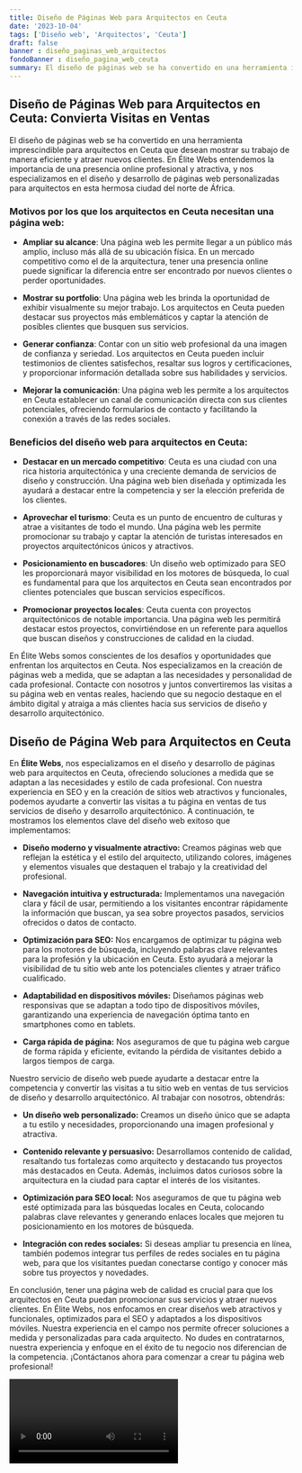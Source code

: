 ```yaml
---
title: Diseño de Páginas Web para Arquitectos en Ceuta
date: '2023-10-04'
tags: ['Diseño web', 'Arquitectos', 'Ceuta']
draft: false
banner : diseño_paginas_web_arquitectos
fondoBanner : diseño_pagina_web_ceuta
summary: El diseño de páginas web se ha convertido en una herramienta imprescindible para arquitectos en Ceuta que desean mostrar su trabajo de manera eficiente y atraer nuevos clientes. En Élite Webs entendemos la importancia de una presencia online profesional y atractiva, y nos especializamos en el diseño y desarrollo de páginas web personalizadas para arquitectos en esta hermosa ciudad del norte de África.
---
```


## Diseño de Páginas Web para Arquitectos en Ceuta: Convierta Visitas en Ventas

El diseño de páginas web se ha convertido en una herramienta imprescindible para arquitectos en Ceuta que desean mostrar su trabajo de manera eficiente y atraer nuevos clientes. En Élite Webs entendemos la importancia de una presencia online profesional y atractiva, y nos especializamos en el diseño y desarrollo de páginas web personalizadas para arquitectos en esta hermosa ciudad del norte de África.

### Motivos por los que los arquitectos en Ceuta necesitan una página web:

- **Ampliar su alcance**: Una página web les permite llegar a un público más amplio, incluso más allá de su ubicación física. En un mercado competitivo como el de la arquitectura, tener una presencia online puede significar la diferencia entre ser encontrado por nuevos clientes o perder oportunidades.

- **Mostrar su portfolio**: Una página web les brinda la oportunidad de exhibir visualmente su mejor trabajo. Los arquitectos en Ceuta pueden destacar sus proyectos más emblemáticos y captar la atención de posibles clientes que busquen sus servicios.

- **Generar confianza**: Contar con un sitio web profesional da una imagen de confianza y seriedad. Los arquitectos en Ceuta pueden incluir testimonios de clientes satisfechos, resaltar sus logros y certificaciones, y proporcionar información detallada sobre sus habilidades y servicios.

- **Mejorar la comunicación**: Una página web les permite a los arquitectos en Ceuta establecer un canal de comunicación directa con sus clientes potenciales, ofreciendo formularios de contacto y facilitando la conexión a través de las redes sociales.

### Beneficios del diseño web para arquitectos en Ceuta:

- **Destacar en un mercado competitivo**: Ceuta es una ciudad con una rica historia arquitectónica y una creciente demanda de servicios de diseño y construcción. Una página web bien diseñada y optimizada les ayudará a destacar entre la competencia y ser la elección preferida de los clientes.

- **Aprovechar el turismo**: Ceuta es un punto de encuentro de culturas y atrae a visitantes de todo el mundo. Una página web les permite promocionar su trabajo y captar la atención de turistas interesados en proyectos arquitectónicos únicos y atractivos.

- **Posicionamiento en buscadores**: Un diseño web optimizado para SEO les proporcionará mayor visibilidad en los motores de búsqueda, lo cual es fundamental para que los arquitectos en Ceuta sean encontrados por clientes potenciales que buscan servicios específicos.

- **Promocionar proyectos locales**: Ceuta cuenta con proyectos arquitectónicos de notable importancia. Una página web les permitirá destacar estos proyectos, convirtiéndose en un referente para aquellos que buscan diseños y construcciones de calidad en la ciudad.

En Élite Webs somos conscientes de los desafíos y oportunidades que enfrentan los arquitectos en Ceuta. Nos especializamos en la creación de páginas web a medida, que se adaptan a las necesidades y personalidad de cada profesional. Contacte con nosotros y juntos convertiremos las visitas a su página web en ventas reales, haciendo que su negocio destaque en el ámbito digital y atraiga a más clientes hacia sus servicios de diseño y desarrollo arquitectónico.

<GifSeo />

<Cta />

## Diseño de Página Web para Arquitectos en Ceuta

En **Élite Webs**, nos especializamos en el diseño y desarrollo de páginas web para arquitectos en Ceuta, ofreciendo soluciones a medida que se adaptan a las necesidades y estilo de cada profesional. Con nuestra experiencia en SEO y en la creación de sitios web atractivos y funcionales, podemos ayudarte a convertir las visitas a tu página en ventas de tus servicios de diseño y desarrollo arquitectónico. A continuación, te mostramos los elementos clave del diseño web exitoso que implementamos:

- **Diseño moderno y visualmente atractivo:** Creamos páginas web que reflejan la estética y el estilo del arquitecto, utilizando colores, imágenes y elementos visuales que destaquen el trabajo y la creatividad del profesional.

- **Navegación intuitiva y estructurada:** Implementamos una navegación clara y fácil de usar, permitiendo a los visitantes encontrar rápidamente la información que buscan, ya sea sobre proyectos pasados, servicios ofrecidos o datos de contacto.

- **Optimización para SEO:** Nos encargamos de optimizar tu página web para los motores de búsqueda, incluyendo palabras clave relevantes para la profesión y la ubicación en Ceuta. Esto ayudará a mejorar la visibilidad de tu sitio web ante los potenciales clientes y atraer tráfico cualificado.

- **Adaptabilidad en dispositivos móviles:** Diseñamos páginas web responsivas que se adaptan a todo tipo de dispositivos móviles, garantizando una experiencia de navegación óptima tanto en smartphones como en tablets.

- **Carga rápida de página:** Nos aseguramos de que tu página web cargue de forma rápida y eficiente, evitando la pérdida de visitantes debido a largos tiempos de carga.

Nuestro servicio de diseño web puede ayudarte a destacar entre la competencia y convertir las visitas a tu sitio web en ventas de tus servicios de diseño y desarrollo arquitectónico. Al trabajar con nosotros, obtendrás:

- **Un diseño web personalizado:** Creamos un diseño único que se adapta a tu estilo y necesidades, proporcionando una imagen profesional y atractiva.

- **Contenido relevante y persuasivo:** Desarrollamos contenido de calidad, resaltando tus fortalezas como arquitecto y destacando tus proyectos más destacados en Ceuta. Además, incluimos datos curiosos sobre la arquitectura en la ciudad para captar el interés de los visitantes.

- **Optimización para SEO local:** Nos aseguramos de que tu página web esté optimizada para las búsquedas locales en Ceuta, colocando palabras clave relevantes y generando enlaces locales que mejoren tu posicionamiento en los motores de búsqueda.

- **Integración con redes sociales:** Si deseas ampliar tu presencia en línea, también podemos integrar tus perfiles de redes sociales en tu página web, para que los visitantes puedan conectarse contigo y conocer más sobre tus proyectos y novedades.

En conclusión, tener una página web de calidad es crucial para que los arquitectos en Ceuta puedan promocionar sus servicios y atraer nuevos clientes. En Élite Webs, nos enfocamos en crear diseños web atractivos y funcionales, optimizados para el SEO y adaptados a los dispositivos móviles. Nuestra experiencia en el campo nos permite ofrecer soluciones a medida y personalizadas para cada arquitecto. No dudes en contratarnos, nuestra experiencia y enfoque en el éxito de tu negocio nos diferencian de la competencia. ¡Contáctanos ahora para comenzar a crear tu página web profesional!

<Video />

<CtaBot job='Arquitectos' city='Ceuta'/>

<Gmaps query='Ceuta+españa+maps' />